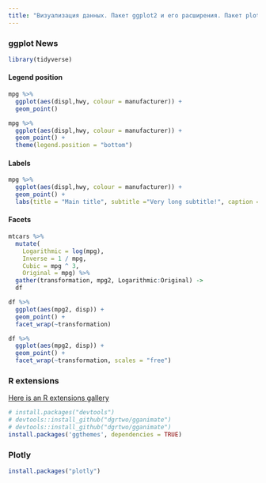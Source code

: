 ```yaml
---
title: "Визуализация данных. Пакет ggplot2 и его расширения. Пакет plotly. R Markdown. R Notebook. Shiny"
---
```


### ggplot News
```r
library(tidyverse)
```


####  Legend position
```r
mpg %>% 
  ggplot(aes(displ,hwy, colour = manufacturer)) +
  geom_point()
```
```r
mpg %>% 
  ggplot(aes(displ,hwy, colour = manufacturer)) +
  geom_point() +
  theme(legend.position = "bottom")
```
#### Labels
```r
mpg %>% 
  ggplot(aes(displ,hwy, colour = manufacturer)) +
  geom_point() +
  labs(title = "Main title", subtitle ="Very long subtitle!", caption = "data from ...")
```


#### Facets
```r
mtcars %>% 
  mutate(
    Logarithmic = log(mpg),
    Inverse = 1 / mpg,
    Cubic = mpg ^ 3,
    Original = mpg) %>%
  gather(transformation, mpg2, Logarithmic:Original) ->
  df

df %>% 
  ggplot(aes(mpg2, disp)) +
  geom_point() +
  facet_wrap(~transformation)
```
```r
df %>% 
  ggplot(aes(mpg2, disp)) +
  geom_point() +
  facet_wrap(~transformation, scales = "free")
```


### R extensions
[Here is an R extensions gallery](http://www.ggplot2-exts.org/gallery/)
```r
# install.packages("devtools")
# devtools::install_github("dgrtwo/gganimate")
# devtools::install_github("dgrtwo/gganimate")
install.packages('ggthemes', dependencies = TRUE)
```

### Plotly
```r
install.packages("plotly")
```


